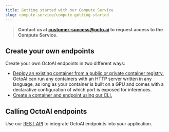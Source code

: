 ```yaml
---
title: Getting started with our Compute Service
slug: compute-service/compute-getting-started
---
```


> **Contact us at customer-success@octo.ai to request access to the Compute Service.**

## Create your own endpoints

Create your own OctoAI endpoints in two different ways:

- [Deploy an existing container from a public or private container registry.](create-endpoint-from-existing-container/create-custom-endpoints-from-a-container.mdx) OctoAI can run any containers with an HTTP server written in any language, as long as your container is built on a GPU and comes with a declarative configuration of which port is exposed for inferences.
- [Create a container and endpoint using our CLI.](create-custom-endpoint-using-the-cli.mdx)

## Calling OctoAI endpoints

Use our [REST API](../api-reference/octoai-api/inference.mdx) to integrate OctoAI endpoints into your application.
